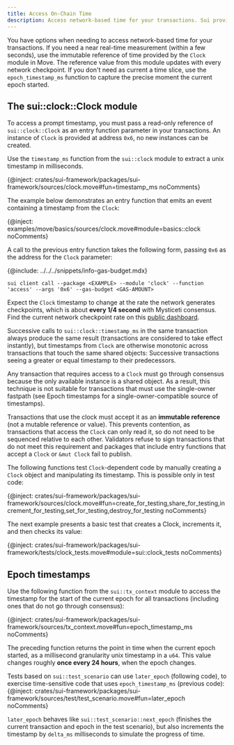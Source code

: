 ---
title: Access On-Chain Time
description: Access network-based time for your transactions. Sui provides a Clock module to capture near-real time or epoch time in your Sui packages.
---

You have options when needing to access network-based time for your transactions. If you need a near real-time measurement (within a few seconds), use the immutable reference of time provided by the `Clock` module in Move. The reference value from this module updates with every network checkpoint. If you don't need as current a time slice, use the `epoch_timestamp_ms` function to capture the precise moment the current epoch started.

## The sui::clock::Clock module

To access a prompt timestamp, you must pass a read-only reference of `sui::clock::Clock` as an entry function parameter in your transactions. An instance of `Clock` is provided at address `0x6`, no new instances can be created.

Use the `timestamp_ms` function from the `sui::clock` module to extract a unix timestamp in milliseconds.

{@inject: crates/sui-framework/packages/sui-framework/sources/clock.move#fun=timestamp_ms noComments}

The example below demonstrates an entry function that emits an event containing a timestamp from the `Clock`:

{@inject: examples/move/basics/sources/clock.move#module=basics::clock noComments}

A call to the previous entry function takes the following form, passing `0x6` as the address for the `Clock` parameter:

{@include: ../../../snippets/info-gas-budget.mdx}

```shell
sui client call --package <EXAMPLE> --module 'clock' --function 'access' --args '0x6' --gas-budget <GAS-AMOUNT>
```

Expect the `Clock` timestamp to change at the rate the network generates checkpoints, which is about **every 1/4 second** with Mysticeti consensus. Find the current network checkpoint rate on this [public dashboard](https://metrics.sui.io/public-dashboards/4ceb11cc210d4025b122294586961169).

Successive calls to `sui::clock::timestamp_ms` in the same transaction always produce the same result (transactions are considered to take effect instantly), but timestamps from `Clock` are otherwise monotonic across transactions that touch the same shared objects: Successive transactions seeing a greater or equal timestamp to their predecessors.

Any transaction that requires access to a `Clock` must go through consensus because the only available instance is a shared object. As a result, this technique is not suitable for transactions that must use the single-owner fastpath (see Epoch timestamps for a single-owner-compatible source of timestamps).

Transactions that use the clock must accept it as an **immutable reference** (not a mutable reference or value). This prevents contention, as transactions that access the `Clock` can only read it, so do not need to be sequenced relative to each other. Validators refuse to sign transactions that do not meet this requirement and packages that include entry functions that accept a `Clock` or `&mut Clock` fail to publish.

The following functions test `Clock`-dependent code by manually creating a `Clock` object and manipulating its timestamp. This is possible only in test code:

{@inject: crates/sui-framework/packages/sui-framework/sources/clock.move#fun=create_for_testing,share_for_testing,increment_for_testing,set_for_testing,destroy_for_testing noComments}

The next example presents a basic test that creates a Clock, increments it, and then checks its value:

{@inject: crates/sui-framework/packages/sui-framework/tests/clock_tests.move#module=sui::clock_tests noComments}

## Epoch timestamps

Use the following function from the `sui::tx_context` module to access the timestamp for the start of the current epoch for all transactions (including ones that do not go through consensus):

{@inject: crates/sui-framework/packages/sui-framework/sources/tx_context.move#fun=epoch_timestamp_ms noComments}

The preceding function returns the point in time when the current epoch started, as a millisecond granularity unix timestamp in a `u64`. This value changes roughly **once every 24 hours**, when the epoch changes.

Tests based on `sui::test_scenario` can use `later_epoch` (following code), to exercise time-sensitive code that uses `epoch_timestamp_ms` (previous code):
{@inject: crates/sui-framework/packages/sui-framework/sources/test/test_scenario.move#fun=later_epoch noComments}

`later_epoch` behaves like `sui::test_scenario::next_epoch` (finishes the current transaction and epoch in the test scenario), but also increments the timestamp by `delta_ms` milliseconds to simulate the progress of time.

